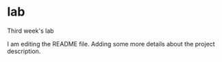 # lab
Third week's lab

I am editing the README file. Adding some more details about the project description.
